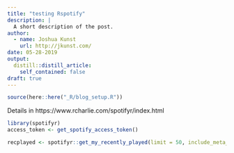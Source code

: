 ```yaml
---
title: "testing Rspotify"
description: |
  A short description of the post.
author:
  - name: Joshua Kunst
    url: http://jkunst.com/
date: 05-28-2019
output:
  distill::distill_article:
    self_contained: false
draft: true
---
```


```r
source(here::here("_R/blog_setup.R"))
```


Details in https://www.rcharlie.com/spotifyr/index.html

```r
library(spotifyr)
access_token <- get_spotify_access_token()
```

```r
recplayed <- spotifyr::get_my_recently_played(limit = 50, include_meta_info = TRUE)
```


